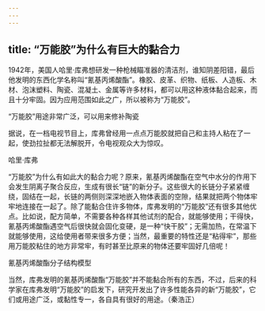 ```yaml
---
---
---
```

title: “万能胶”为什么有巨大的黏合力
---




1942年，美国人哈里·库弗想研发一种枪械瞄准器的清洁剂，谁知阴差阳错，最后他发明的东西化学名称叫“氰基丙烯酸酯”。橡胶、皮革、织物、纸板、人造板、木材、泡沫塑料、陶瓷、混凝土、金属等许多材料，都可以用这种液体黏合起来，而且十分牢固。因为应用范围如此之广，所以被称为“万能胶”。

“万能胶”用途非常广泛，可以用来修补陶瓷



据说，在一档电视节目上，库弗曾经用一点点万能胶就把自己和主持人粘在了一起，使劲拉扯都无法解脱开，令电视观众大为惊叹。

哈里·库弗



“万能胶”为什么有如此大的黏合力呢？原来，氰基丙烯酸酯在空气中水分的作用下会发生阴离子聚合反应，生成有很长“链”的新分子。这些很大的长链分子紧紧缠绕，固结在一起，长链的两侧则深深地嵌入物体表面的空隙，结果就把两个物体牢牢地连接在一起了。除了能黏合住许多物体，库弗发明的“万能胶”还有很多其他优点。比如说，配方简单，不需要各种各样其他试剂的配合，就能够使用；干得快，氰基丙烯酸酯遇空气后很快就会固化变硬，是一种“快干胶”；无需加热，在常温下就能够使用，这给使用者带来很多方便；当然，最重要的特性还是“粘得牢”，那些用万能胶粘住的地方非常牢，有时甚至比原来的物体还要牢固好几倍呢！

氰基丙烯酸酯分子结构模型



当然，库弗发明的氰基丙烯酸酯“万能胶”并不能黏合所有的东西，不过，后来的科学家在库弗发明“万能胶”的启发下，研究开发出了许多性能各异的新“万能胶”，它们或用途广泛，或黏性专一，各自具有很好的用途。（秦浩正）